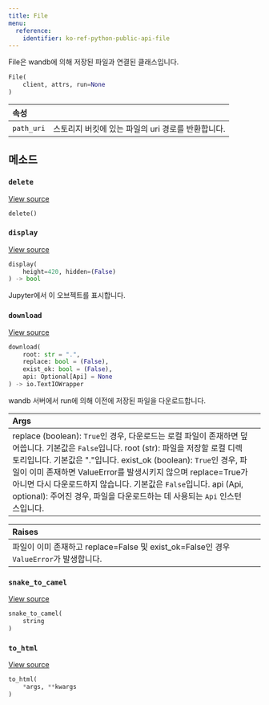---
title: File
menu:
  reference:
    identifier: ko-ref-python-public-api-file
---

<Card title="View the source code" href="https://www.github.com/wandb/wandb/tree/637bddf198525810add5804059001b1b319d6ad1/wandb/apis/public/files.py#L110-L263" icon="github"/>

File은 wandb에 의해 저장된 파일과 연결된 클래스입니다.

```python
File(
    client, attrs, run=None
)
```

| 속성 |  |
| :--- | :--- |
|  `path_uri` | 스토리지 버킷에 있는 파일의 uri 경로를 반환합니다. |

## 메소드

### `delete`

[View source](https://www.github.com/wandb/wandb/tree/637bddf198525810add5804059001b1b319d6ad1/wandb/apis/public/files.py#L193-L223)

```python
delete()
```

### `display`

[View source](https://www.github.com/wandb/wandb/tree/637bddf198525810add5804059001b1b319d6ad1/wandb/apis/attrs.py#L16-L37)

```python
display(
    height=420, hidden=(False)
) -> bool
```

Jupyter에서 이 오브젝트를 표시합니다.

### `download`

[View source](https://www.github.com/wandb/wandb/tree/637bddf198525810add5804059001b1b319d6ad1/wandb/apis/public/files.py#L152-L191)

```python
download(
    root: str = ".",
    replace: bool = (False),
    exist_ok: bool = (False),
    api: Optional[Api] = None
) -> io.TextIOWrapper
```

wandb 서버에서 run에 의해 이전에 저장된 파일을 다운로드합니다.

| Args |  |
| :--- | :--- |
|  replace (boolean): `True`인 경우, 다운로드는 로컬 파일이 존재하면 덮어씁니다. 기본값은 `False`입니다. root (str): 파일을 저장할 로컬 디렉토리입니다. 기본값은 "."입니다. exist_ok (boolean): `True`인 경우, 파일이 이미 존재하면 ValueError를 발생시키지 않으며 replace=True가 아니면 다시 다운로드하지 않습니다. 기본값은 `False`입니다. api (Api, optional): 주어진 경우, 파일을 다운로드하는 데 사용되는 `Api` 인스턴스입니다. |

| Raises |  |
| :--- | :--- |
|  파일이 이미 존재하고 replace=False 및 exist_ok=False인 경우 `ValueError`가 발생합니다. |

### `snake_to_camel`

[View source](https://www.github.com/wandb/wandb/tree/637bddf198525810add5804059001b1b319d6ad1/wandb/apis/attrs.py#L12-L14)

```python
snake_to_camel(
    string
)
```

### `to_html`

[View source](https://www.github.com/wandb/wandb/tree/637bddf198525810add5804059001b1b319d6ad1/wandb/apis/attrs.py#L39-L40)

```python
to_html(
    *args, **kwargs
)
```